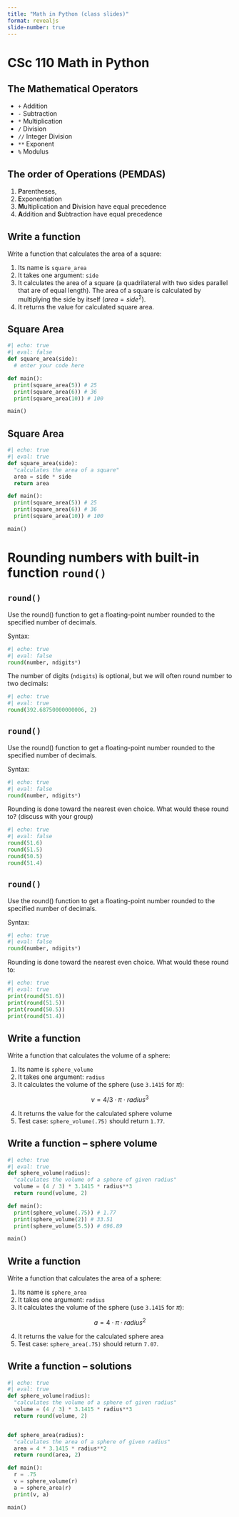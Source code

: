 ```yaml
---
title: "Math in Python (class slides)"
format: revealjs
slide-number: true
---
```


# CSc 110 Math in Python

## The Mathematical Operators

-   `+` Addition
-   `-` Subtraction
-   `*` Multiplication
-   `/` Division
-   `//` Integer Division
-   `**` Exponent
-   `%` Modulus

## The order of Operations (PEMDAS)

1.  **P**arentheses,
2.  **E**xponentiation
3.  **M**ultiplication and **D**ivision have equal precedence
4.  **A**ddition and **S**ubtraction have equal precedence

## Write a function

Write a function that calculates the area of a square:

1.  Its name is `square_area`
2.  It takes one argument: `side`
3.  It calculates the area of a square (a quadrilateral with two sides parallel that are of equal length). The area of a square is calculated by multiplying the side by itself ($area = side^2$).
4.  It returns the value for calculated square area.

## Square Area

```python
#| echo: true
#| eval: false
def square_area(side):
  # enter your code here

def main():
  print(square_area(5)) # 25
  print(square_area(6)) # 36
  print(square_area(10)) # 100

main()
```

## Square Area

```python
#| echo: true
#| eval: true
def square_area(side):
  "calculates the area of a square"
  area = side * side
  return area

def main():
  print(square_area(5)) # 25
  print(square_area(6)) # 36
  print(square_area(10)) # 100

main()
```

# Rounding numbers with built-in function `round()`

## `round()`

Use the round() function to get a floating-point number rounded to the specified number of decimals.

Syntax:

```python
#| echo: true
#| eval: false
round(number, ndigits*)
```

The number of digits (`ndigits`) is optional, but we will often round number to two decimals:

```python
#| echo: true
#| eval: true
round(392.68750000000006, 2)
```

## `round()`

Use the round() function to get a floating-point number rounded to the specified number of decimals.

Syntax:

```python
#| echo: true
#| eval: false
round(number, ndigits*)
```

Rounding is done toward the nearest even choice. What would these round to? (discuss with your group)

```python
#| echo: true
#| eval: false
round(51.6)
round(51.5)
round(50.5)
round(51.4)
```

## `round()`

Use the round() function to get a floating-point number rounded to the specified number of decimals.

Syntax:

```python
#| echo: true
#| eval: false
round(number, ndigits*)
```

Rounding is done toward the nearest even choice. What would these round to:

```python
#| echo: true
#| eval: true
print(round(51.6))
print(round(51.5))
print(round(50.5))
print(round(51.4))
```

## Write a function

Write a function that calculates the volume of a sphere:

1.  Its name is `sphere_volume`
2.  It takes one argument: `radius`
3.  It calculates the volume of the sphere (use `3.1415` for $\pi$):

$$
v = {4 / 3} \cdot \pi \cdot radius^3
$$

4.  It returns the value for the calculated sphere volume
5.  Test case: `sphere_volume(.75)` should return `1.77`.

## Write a function -- sphere volume

```python
#| echo: true
#| eval: true
def sphere_volume(radius):
  "calculates the volume of a sphere of given radius"
  volume = (4 / 3) * 3.1415 * radius**3
  return round(volume, 2)

def main():
  print(sphere_volume(.75)) # 1.77
  print(sphere_volume(2)) # 33.51
  print(sphere_volume(5.5)) # 696.89

main()
```

## Write a function

Write a function that calculates the area of a sphere:

1.  Its name is `sphere_area`
2.  It takes one argument: `radius`
3.  It calculates the volume of the sphere (use `3.1415` for $\pi$):

$$
a = 4 \cdot \pi \cdot radius^2
$$

4.  It returns the value for the calculated sphere area
5.  Test case: `sphere_area(.75)` should return `7.07`.

## Write a function -- solutions

```python
#| echo: true
#| eval: true
def sphere_volume(radius):
  "calculates the volume of a sphere of given radius"
  volume = (4 / 3) * 3.1415 * radius**3
  return round(volume, 2)


def sphere_area(radius):
  "calculates the area of a sphere of given radius"
  area = 4 * 3.1415 * radius**2
  return round(area, 2)

def main():
  r = .75
  v = sphere_volume(r)
  a = sphere_area(r)
  print(v, a)

main()
```


